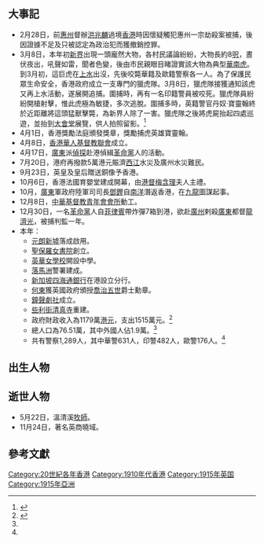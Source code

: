 {{HKYearTOC|1915}}
{{NoteUTC+8}}
{{C20YearInTopic|1915年}}
{{香港歷史}}

==大事記==
*2月28日，前[[惠州|惠州]]督辦[[洪兆麟|洪兆麟]]過境[[香港|香港]]時因懷疑觸犯惠州一宗劫殺案被捕，後因證據不足及只被認定為政治犯而獲撤銷控罪。
*3月8日，本年初[[新界|新界]]出現一頭龐然大物，各村民議論紛紛，大物長約8[[呎|呎]]，晝伏夜出，吼聲如雷，聞者色變，後由市民親眼目睹證實該大物為典型[[華南虎|華南虎]]。到3月初，這巨虎在[[上水|上水]]出沒，先後咬斃華籍及歐籍警察各一人。為了保護民眾生命安全，香港政府成立一支專門的獵虎隊。3月8日，獵虎隊接獲通知該虎又再上水活動，遂展開追捕。圍捕時，再有一名印籍警員被咬死。獵虎隊員紛紛開槍射擊，惟此虎極為敏捷，多次逃脫。圍捕多時，英籍警官丹奴·寶靈翰終於近距離將這頭猛獸擊斃，為新界人除了一害。獵虎隊之後將虎屍抬起四處巡遊，並抬到[[舊香港大會堂|大會堂]]展覽，供人拍照留影。<ref>{{cite web| title=警察打虎記 |url= |publisher=[[華字日報|華字日報]]第一張叁頁 |date=1915年3月9日 }}{{zh-hant}}</ref>
*4月1日，香港獎勵法庭頒發獎章，獎勵捕虎英雄寶靈翰。
*4月8日，[[香港華人基督教聯會|香港華人基督教聯會]]成立。
*4月17日，[[廣東|廣東]]派[[偵探|偵探]]赴港偵緝[[革命黨|革命黨]]人的活動。
*7月20日，港府再撥款5萬港元賑濟[[西江|西江]]水災及廣州水災難民。
*9月23日，英皇及皇后贈送銅像予香港。
*10月6日，香港法國育嬰堂建成開幕，由[[港督|港督]][[梅含理|梅含理]]夫人主禮。
*10月，[[廣東|廣東]]軍政府陸軍司司長[[鄧鏗|鄧鏗]]自[[南洋|南洋]]潛返香港，在[[九龍|九龍]]圖謀起事。
*12月8日，[[香港中華基督教青年會必列者士街會所|中華基督教青年會會所]]動工。
*12月30日，一名[[革命黨|革命黨]]人自[[菲律賓|菲律賓]]帶炸彈7箱到港，欲赴[[廣州|廣州]]剌殺[[廣東|廣東]]都督[[龍濟光|龍濟光]]，被捕判監一年。
*本年：
**[[元朗新墟|元朗新墟]]落成啟用。
**[[聖保羅女書院|聖保羅女書院]]創立。
**[[英華女學校|英華女學校]]開設中學。
**[[落馬洲|落馬洲]]警署建成。
**[[新加坡|新加坡]][[四海通銀行|四海通銀行]]在港設立分行。
**[[何東|何東]]獲英國政府頒授[[喬治五世|喬治五世]]爵士勳章。
**[[鐘聲劇社|鐘聲劇社]]成立。
**[[些利街清真寺|些利街清真寺]]重建。
**政府財政收入為1179萬[[港元|港元]]，支出1515萬元。<ref name="香港6000年">{{cite book |author=湯開建 蕭國健 陳佳榮 |year=1998年 |title=《香港6000年（遠古－1997）》 |page=頁353 |publisher=麒麟書業有限公司 |quote= |isbn=9622321232}}{{zh-hant}}</ref>
**總人口為76.51萬，其中外國人佔1.9萬。<ref name="香港6000年"/>
**共有警察1,289人，其中華警631人，印警482人，歐警176人。<ref name="香港6000年"/>

==出生人物==

==逝世人物==
*5月22日，溫清溪[[牧師|牧師]]。
*11月24日，著名英商曉域。

==參考文獻==
{{reflist}}

[[Category:20世紀各年香港|Category:20世紀各年香港]]
[[Category:1910年代香港|Category:1910年代香港]]
[[Category:1915年英国|Category:1915年英国]]
[[Category:1915年亞洲|Category:1915年亞洲]]